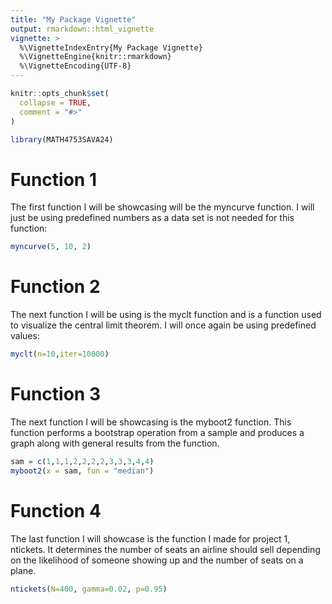 ```yaml
---
title: "My Package Vignette"
output: rmarkdown::html_vignette
vignette: >
  %\VignetteIndexEntry{My Package Vignette}
  %\VignetteEngine{knitr::rmarkdown}
  %\VignetteEncoding{UTF-8}
---
```


```r
knitr::opts_chunk$set(
  collapse = TRUE,
  comment = "#>"
)
```

```r
library(MATH4753SAVA24)
```

# Function 1

The first function I will be showcasing will be the myncurve function. I will just be using predefined numbers as a data set is not needed for this function:

```r
myncurve(5, 10, 2)
```

# Function 2

The next function I will be using is the myclt function and is a function used to visualize the central limit theorem. I will once again be using predefined values:

```r
myclt(n=10,iter=10000)
```

# Function 3

The next function I will be showcasing is the myboot2 function. This function performs a bootstrap operation from a sample and produces a graph along with general results from the function.

```r
sam = c(1,1,1,2,2,2,2,3,3,3,4,4)
myboot2(x = sam, fun = "median")
```

# Function 4

The last function I will showcase is the function I made for project 1, ntickets. It determines the number of seats an airline should sell depending on the likelihood of someone showing up and the number of seats on a plane.

```r
ntickets(N=400, gamma=0.02, p=0.95)
```

